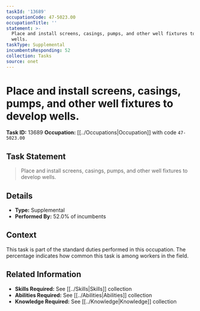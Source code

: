 ```yaml
---
taskId: '13689'
occupationCode: 47-5023.00
occupationTitle: ''
statement: >-
  Place and install screens, casings, pumps, and other well fixtures to develop
  wells.
taskType: Supplemental
incumbentsResponding: 52
collection: Tasks
source: onet
---
```

# Place and install screens, casings, pumps, and other well fixtures to develop wells.

**Task ID:** 13689
**Occupation:** [[../Occupations|Occupation]] with code `47-5023.00`

## Task Statement

> Place and install screens, casings, pumps, and other well fixtures to develop wells.

## Details

- **Type:** Supplemental
- **Performed By:** 52.0% of incumbents

## Context

This task is part of the standard duties performed in this occupation. The percentage indicates how common this task is among workers in the field.

## Related Information

- **Skills Required:** See [[../Skills|Skills]] collection
- **Abilities Required:** See [[../Abilities|Abilities]] collection
- **Knowledge Required:** See [[../Knowledge|Knowledge]] collection

